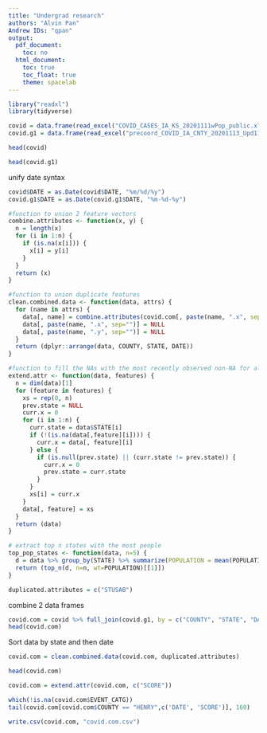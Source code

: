 ```yaml
---
title: "Undergrad research"
authors: "Alvin Pan"
Andrew IDs: "qpan"
output:
  pdf_document:
    toc: no
  html_document:
    toc: true
    toc_float: true
    theme: spacelab
---
```

```r
library("readxl")
library(tidyverse)
```



```r
covid = data.frame(read_excel("COVID_CASES_IA_KS_20201111wPop_public.xlsx"))
covid.g1 = data.frame(read_excel("precoord_COVID_IA_CNTY_20201113_Upd1116.xlsx"))
```

```r
head(covid)
```

```r
head(covid.g1)
```


unify date syntax
```r
covid$DATE = as.Date(covid$DATE, "%m/%d/%y")
covid.g1$DATE = as.Date(covid.g1$DATE, "%m-%d-%y")
```



```r
#function to union 2 feature vectors
combine.attributes <- function(x, y) {
  n = length(x)
  for (i in 1:n) {
    if (is.na(x[i])) {
      x[i] = y[i]
    }
  }
  return (x)
}
```


```r
#function to union duplicate features
clean.combined.data <- function(data, attrs) {
  for (name in attrs) {
    data[, name] = combine.attributes(covid.com[, paste(name, ".x", sep="")], covid.com[, paste(name, ".y", sep="")])
    data[, paste(name, ".x", sep="")] = NULL
    data[, paste(name, ".y", sep="")] = NULL
  }
  return (dplyr::arrange(data, COUNTY, STATE, DATE))
}
```




```r
#function to fill the NAs with the most recently observed non-NA for all input features of data frame
extend.attr <- function(data, features) {
  n = dim(data)[1]
  for (feature in features) {
    xs = rep(0, n)
    prev.state = NULL
    curr.x = 0
    for (i in 1:n) {
      curr.state = data$STATE[i]
      if (!(is.na(data[,feature][i]))) {
        curr.x = data[, feature][i]
      } else {
        if (is.null(prev.state) || (curr.state != prev.state)) {
          curr.x = 0
          prev.state = curr.state
        }
      }
      xs[i] = curr.x
    }  
    data[, feature] = xs
  }
  return (data)
}
```




```r
# extract top n states with the most people
top_pop_states <- function(data, n=5) {
  d = data %>% group_by(STATE) %>% summarize(POPULATION = mean(POPULATION, na.rm = TRUE))
  return (top_n(d, n=n, wt=POPULATION)[[1]])                          
}
```


```r
duplicated.attributes = c("STUSAB")
```

combine 2 data frames
```r
covid.com = covid %>% full_join(covid.g1, by = c("COUNTY", "STATE", "DATE"))
head(covid.com)
```



Sort data by state and then date
```r
covid.com = clean.combined.data(covid.com, duplicated.attributes)
```

```r
head(covid.com)
```

```r
covid.com = extend.attr(covid.com, c("SCORE"))
```






```r
which(!is.na(covid.com$EVENT_CATG))
tail(covid.com[covid.com$COUNTY == "HENRY",c('DATE', 'SCORE')], 160)
```



```r
write.csv(covid.com, "covid.com.csv")
```

